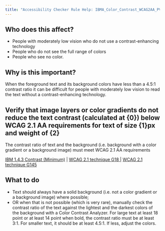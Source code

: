 ```yaml
---
title: "Accessibility Checker Rule Help: IBMA_Color_Contrast_WCAG2AA_PV"
---
```


<div className="toolHelp">
<Row>
<Column colLg={5} colMd={3} colSm={4} className="toolLeft">

## Who does this affect?

* People with moderately low vision who do not use a contrast-enhancing technology 
* People who do not see the full range of colors 
* People who see no color. 

## Why is this important?

When the foreground text and its background colors have less than a 4.5:1 contrast ratio it can be difficult for people with moderately low vision to read the text without a contrast-enhancing technology.

</Column>
<Column colLg={11} colMd={5} colSm={4} className="toolMain">

<div id="locLevel"></div>

## Verify that image layers or color gradients do not reduce the text contrast (calculated at {0}) below WCAG 2.1 AA requirements for text of size {1}px and weight of {2}
The contrast ratio of text and the background (i.e. background with a color gradient or a background image) must meet WCAG 2.1 AA requirements 

[IBM 1.4.3 Contrast (Minimum)](http://www.ibm.com/able/guidelines/ci162/contrast.html) | [WCAG 2.1 technique G18 ](https://www.w3.org/WAI/WCAG21/Techniques/general/G18) | [WCAG 2.1 technique G145 ](https://www.w3.org/WAI/WCAG21/Techniques/general/G145)


<div id="locSnippet"></div>

## What to do

* Text should always have a solid background (i.e. not a color gradient or a background image) where possible;
* OR when that is not possible (which is very rare), manually check the contrast ratio of the text against the lightest and the darkest colors of the background with a Color Contrast Analyzer. For large text at least 18 point or at least 14 point when bold, the contrast ratio must be at least 3:1. For smaller text, it should be at least 4.5:1. If less, adjust the colors. 


</Column>
</Row>
</div>

